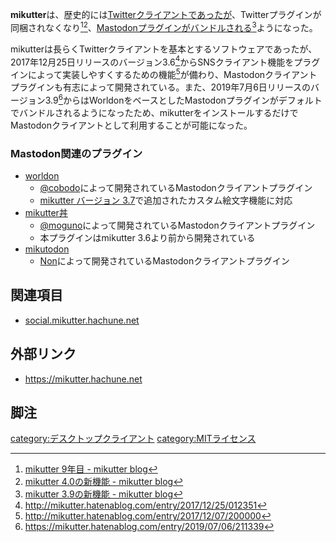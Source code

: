 {{小文字}} {{stub}}
'''mikutter'''は、歴史的には[[Twitter]]クライアントであったが、Twitterプラグインが同梱されなくなり<ref>[https://mikutter.hatenablog.com/entry/2019/01/02/174709 mikutter 9年目 - mikutter blog]</ref><ref>[https://mikutter.hatenablog.com/entry/2019/12/19/090653 mikutter 4.0の新機能 - mikutter blog]</ref>、[[Mastodon]]プラグインがバンドルされる<ref>[https://mikutter.hatenablog.com/entry/2019/04/21/153944 mikutter 3.9の新機能 - mikutter blog]</ref>ようになった。

mikutterは長らくTwitterクライアントを基本とするソフトウェアであったが、2017年12月25日リリースのバージョン3.6<ref>http://mikutter.hatenablog.com/entry/2017/12/25/012351</ref>からSNSクライアント機能をプラグインによって実装しやすくするための機能<ref>http://mikutter.hatenablog.com/entry/2017/12/07/200000</ref>が備わり、Mastodonクライアントプラグインも有志によって開発されている。また、2019年7月6日リリースのバージョン3.9<ref>https://mikutter.hatenablog.com/entry/2019/07/06/211339</ref>からはWorldonをベースとしたMastodonプラグインがデフォルトでバンドルされるようになったため、mikutterをインストールするだけでMastodonクライアントとして利用することが可能になった。

=== Mastodon関連のプラグイン === 

* [https://github.com/cobodo/mikutter-worldon worldon]
** [https://mstdn.kanagu.info/@cobodo @cobodo]によって開発されているMastodonクライアントプラグイン
** [http://mikutter.hatenablog.com/entry/2018/05/01/210949 mikutter バージョン 3.7]で追加されたカスタム絵文字機能に対応
* [https://github.com/moguno/mikutter-don mikutter丼]
** [https://social.mikutter.hachune.net/@moguno @moguno]によって開発されているMastodonクライアントプラグイン
** 本プラグインはmikutter 3.6より前から開発されている
* [https://github.com/sora0920/mikutodon mikutodon]
** [https://social.mikutter.hachune.net/@Non Non]によって開発されているMastodonクライアントプラグイン

==関連項目==
* [[social.mikutter.hachune.net]]

==外部リンク==
* https://mikutter.hachune.net

==脚注==
<references />

{{DEFAULTSORT:mikutter}}
[[category:デスクトップクライアント]]
[[category:MITライセンス]]